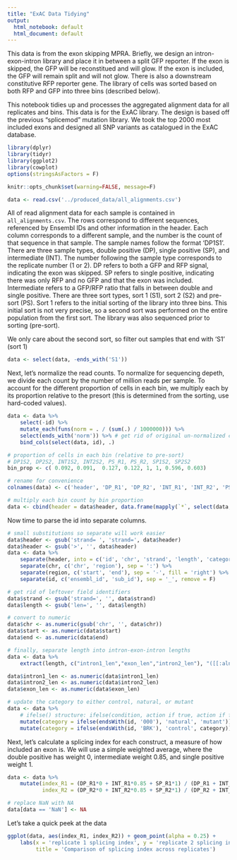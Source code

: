 ```yaml
---
title: "ExAC Data Tidying"
output:
  html_notebook: default
  html_document: default
---
```


This data is from the exon skipping MPRA. Briefly, we design an intron-exon-intron library and place it in between a split GFP reporter. If the exon is skipped, the GFP will be reconstitued and will glow. If the exon is included, the GFP will remain split and will not glow. There is also a downstream constitutive RFP reporter gene. The library of cells was sorted based on both RFP and GFP into three bins (described below).

This notebook tidies up and processes the aggregated alignment data for all replicates and bins. This data is for the ExAC library. The design is based off the previous "splicemod" mutation library. We took the top 2000 most included exons and designed all SNP variants as catalogued in the ExAC database.

```r
library(dplyr)
library(tidyr)
library(ggplot2)
library(cowplot)
options(stringsAsFactors = F)

knitr::opts_chunk$set(warning=FALSE, message=F)

data <- read.csv('../produced_data/all_alignments.csv')
```

All of read alignment data for each sample is contained in `all_alignments.csv`. The rows correspond to different sequences, referenced by Ensembl IDs and other information in the header. Each column corresponds to a different sample, and the number is the count of that sequence in that sample. The sample names follow the format 'DP1S1'. There are three sample types, double positive (DP), single positive (SP), and intermediate (INT). The number following the sample type corresponds to the replicate number (1 or 2). DP refers to both a GFP and RFP signal, indicating the exon was skipped. SP refers to single positive, indicating there was only RFP and no GFP and that the exon was included. Intermediate refers to a GFP/RFP ratio that falls in between double and single positive. There are three sort types, sort 1 (S1), sort 2 (S2) and pre-sort (PS). Sort 1 refers to the initial sorting of the library into three bins. This initial sort is not very precise, so a second sort was performed on the entire population from the first sort. The library was also sequenced prior to sorting (pre-sort).

We only care about the second sort, so filter out samples that end with 'S1' (sort 1)

```r
data <- select(data, -ends_with('S1'))
```

Next, let's normalize the read counts. To normalize for sequencing depeth, we divide each count by the number of million reads per sample. To account for the different proportion of cells in each bin, we multiply each by its proportion relative to the presort (this is determined from the sorting, use hard-coded values).

```r
data <- data %>%
    select(-id) %>% 
    mutate_each(funs(norm = . / (sum(.) / 1000000))) %>% 
    select(ends_with('norm')) %>% # get rid of original un-normalized columns
    bind_cols(select(data, id), .)

# proportion of cells in each bin (relative to pre-sort)
# DP1S2, DP2S2, INT1S2, INT2S2, PS_R1, PS_R2, SP1S2, SP2S2
bin_prop <- c( 0.092, 0.091,  0.127, 0.122, 1, 1, 0.596, 0.603)

# rename for convenience
colnames(data) <- c('header', 'DP_R1', 'DP_R2', 'INT_R1', 'INT_R2', 'PS_R1', 'PS_R2', 'SP_R1', 'SP_R2')

# multiply each bin count by bin proportion
data <- cbind(header = data$header, data.frame(mapply(`*`, select(data, DP_R1:SP_R2), bin_prop, SIMPLIFY = FALSE)))
```

Now time to parse the id into separate columns.
```r
# small substitutions so separate will work easier
data$header <- gsub('strand= ', 'strand=', data$header)
data$header <- gsub('>', '', data$header)
data <- data %>%
    separate(header, into = c('id', 'chr', 'strand', 'length', 'category'), sep = ' ') %>% 
    separate(chr, c('chr', 'region'), sep = ':') %>%
    separate(region, c('start', 'end'), sep = '-', fill = 'right') %>%
    separate(id, c('ensembl_id', 'sub_id'), sep = '_', remove = F)

# get rid of leftover field identifiers    
data$strand <- gsub('strand=', '', data$strand)
data$length <- gsub('len=', '', data$length)

# convert to numeric
data$chr <- as.numeric(gsub('chr', '', data$chr))
data$start <- as.numeric(data$start)
data$end <- as.numeric(data$end)

# finally, separate length into intron-exon-intron lengths
data <- data %>%
    extract(length, c("intron1_len","exon_len","intron2_len"), "([[:alnum:]]+).([[:alnum:]]+).([[:alnum:]]+)")

data$intron1_len <- as.numeric(data$intron1_len)
data$intron2_len <- as.numeric(data$intron2_len)
data$exon_len <- as.numeric(data$exon_len)

# update the category to either control, natural, or mutant
data <- data %>% 
    # ifelse() structure: ifelse(condition, action if true, action if false)
    mutate(category = ifelse(endsWith(id, '000'), 'natural', 'mutant')) %>% 
    mutate(category = ifelse(endsWith(id, 'BRK'), 'control', category))
```

Next, let's calculate a splicing index for each construct, a measure of how included an exon is. We will use a simple weighted average, where the double positive has weight 0, intermediate weight 0.85, and single positive weight 1.

```r
data <- data %>%
    mutate(index_R1 = (DP_R1*0 + INT_R1*0.85 + SP_R1*1) / (DP_R1 + INT_R1 + SP_R1),
           index_R2 = (DP_R2*0 + INT_R2*0.85 + SP_R2*1) / (DP_R2 + INT_R2 + SP_R2))

# replace NaN with NA
data[data == 'NaN'] <- NA
```

Let's take a quick peek at the data
```r
ggplot(data, aes(index_R1, index_R2)) + geom_point(alpha = 0.25) +
    labs(x = 'replicate 1 splicing index', y = 'replicate 2 splicing index',
         title = 'Comparison of splicing index across replicates')
```

